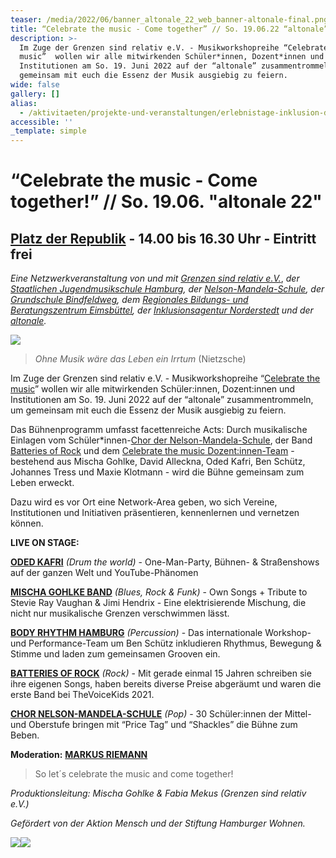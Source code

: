 ```yaml
---
teaser: /media/2022/06/banner_altonale_22_web_banner-altonale-final.png
title: “Celebrate the music - Come together” // So. 19.06.22 “altonale”
description: >-
  Im Zuge der Grenzen sind relativ e.V. - Musikworkshopreihe “Celebrate the
  music”  wollen wir alle mitwirkenden Schüler*innen, Dozent*innen und
  Institutionen am So. 19. Juni 2022 auf der “altonale” zusammentrommeln, um
  gemeinsam mit euch die Essenz der Musik ausgiebig zu feiern.
wide: false
gallery: []
alias:
  - /aktivitaeten/projekte-und-veranstaltungen/erlebnistage-inklusion-durch-musik/veranstaltungstermine
accessible: ''
_template: simple
---
```


# **“Celebrate the music - Come together!” // So. 19.06. "altonale 22"**

## [Platz der Republik](https://goo.gl/maps/wfX5yTBBNpumMxD98) **-** 14.00 bis 16.30 Uhr - Eintritt frei

_Eine Netzwerkveranstaltung von und mit_ [_Grenzen sind relativ e.V._](/), _der_ [_Staatlichen Jugendmusikschule Hamburg_](https://www.hamburg.de/jugendmusikschule/stadtbereich-mitte/)_, der_ [_Nelson-Mandela-Schule_](https://www.nelson-mandela-schule-kirchdorf.de/startseite/)_, der_ [_Grundschule Bindfeldweg_](https://grundschule-bindfeldweg.hamburg.de/)_, dem_ [_Regionales Bildungs- und Beratungszentrum Eimsbüttel_](https://rebbz-eimsbuettel.hamburg.de/)_, der_ [_Inklusionsagentur Norderstedt_](https://n-i-i-n.de/) _und der_ [_altonale_](www.altonale.de)_._

![](/media/2022/06/banner_altonale_22_web_banner-altonale-final.png)

> _Ohne Musik wäre das Leben ein Irrtum_ (Nietzsche)

Im Zuge der Grenzen sind relativ e.V. - Musikworkshopreihe “[Celebrate the music](/aktivitaeten/projekte-und-veranstaltungen/celebrate-the-music/allgemeine-infos-erlebnistage-inklusion)” wollen wir alle mitwirkenden Schüler:innen, Dozent:innen und Institutionen am So. 19. Juni 2022 auf der “altonale” zusammentrommeln, um gemeinsam mit euch die Essenz der Musik ausgiebig zu feiern.

Das Bühnenprogramm umfasst facettenreiche Acts: Durch musikalische Einlagen vom Schüler\*innen-[Chor der Nelson-Mandela-Schule](https://www.nelson-mandela-schule-kirchdorf.de/bildungsangebot/faecher/musik/singen-im-chor/), der Band [Batteries of Rock](https://batteriesofrock.com/) und dem [Celebrate the music Dozent:innen-Team](/aktivitaeten/projekte-und-veranstaltungen/celebrate-the-music/dozenten-team-workshops) - bestehend aus Mischa Gohlke, David Alleckna, Oded Kafri, Ben Schütz, Johannes Tress und Maxie Klotmann - wird die Bühne gemeinsam zum Leben erweckt.

Dazu wird es vor Ort eine Network-Area geben, wo sich Vereine, Institutionen und Initiativen präsentieren, kennenlernen und vernetzen können.

**LIVE ON STAGE:**

[**ODED KAFRI**](https://odedkafri.com/ueber/) _(Drum the world)_ - One-Man-Party, Bühnen- & Straßenshows auf der ganzen Welt und YouTube-Phänomen

[**MISCHA GOHLKE BAND**](https://mischagohlkeband.de/) _(Blues, Rock & Funk)_ - Own Songs + Tribute to Stevie Ray Vaughan & Jimi Hendrix - Eine elektrisierende Mischung, die nicht nur musikalische Grenzen verschwimmen lässt.

[**BODY RHYTHM HAMBURG**](https://www.bodyrhythm.de/) _(Percussion)_ - Das internationale Workshop- und Performance-Team um Ben Schütz inkludieren Rhythmus, Bewegung & Stimme und laden zum gemeinsamen Grooven ein.

[**BATTERIES OF ROCK**](https://batteriesofrock.com/) _(Rock)_ - Mit gerade einmal 15 Jahren schreiben sie ihre eigenen Songs, haben bereits diverse Preise abgeräumt und waren die erste Band bei TheVoiceKids 2021.

[**CHOR NELSON-MANDELA-SCHULE**](https://www.nelson-mandela-schule-kirchdorf.de/bildungsangebot/faecher/musik/singen-im-chor/) _(Pop)_ - 30 Schüler:innen der Mittel- und Oberstufe bringen mit “Price Tag” und “Shackles” die Bühne zum Beben.

**Moderation:** [**MARKUS RIEMANN**](https://kulturbedarf.de/)

> So let´s celebrate the music and come together!

_Produktionsleitung: Mischa Gohlke & Fabia Mekus (Grenzen sind relativ e.V.)_

_Gefördert von der Aktion Mensch und der Stiftung Hamburger Wohnen._

![](/media/2021/07/20170919100223-aktion_mensch_logo.svg)![](/media/2022/03/stiftung_hw_logo_rgb_inumlauf.JPG)
